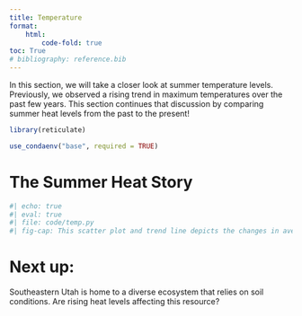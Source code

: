 ```yaml
---
title: Temperature
format: 
    html:
        code-fold: true
toc: True
# bibliography: reference.bib
---
```


In this section, we will take a closer look at summer temperature levels. Previously, we observed a rising trend in maximum temperatures over the past few years. This section continues that discussion by comparing summer heat levels from the past to the present!
```r
library(reticulate)

use_condaenv("base", required = TRUE)
```

# The Summer Heat Story

```python
#| echo: true
#| eval: true 
#| file: code/temp.py
#| fig-cap: This scatter plot and trend line depicts the changes in average summer temperatures over the years. The color gradient from yellow to red indicates temperature levels, with the darker red hues representing higher temperatures. The increasing trend line suggests a gradual rise in summer temperatures.
```

# Next up:
Southeastern Utah is home to a diverse ecosystem that relies on soil conditions. Are rising heat levels affecting this resource?
